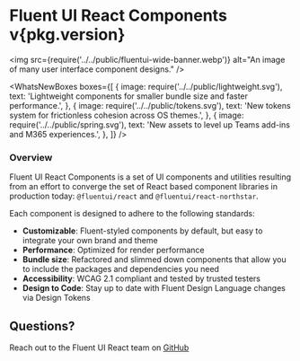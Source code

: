 
<Meta title="Concepts/Introduction" />

<h1 className="fluent">
  <span>Fluent UI React Components</span>
  <span className="fluent-version">v{pkg.version}</span>
</h1>

<img src={require('../../public/fluentui-wide-banner.webp')} alt="An image of many user interface component designs." />

<WhatsNewBoxes
  boxes={[
    {
      image: require('../../public/lightweight.svg'),
      text: 'Lightweight components for smaller bundle size and faster performance.',
    },
    {
      image: require('../../public/tokens.svg'),
      text: 'New tokens system for frictionless cohesion across OS themes.',
    },
    {
      image: require('../../public/spring.svg'),
      text: 'New assets to level up Teams add-ins and M365 experiences.',
    },
  ]}
/>

<h3 className="fluent">Overview</h3>
<div className="fluent-text">

Fluent UI React Components is a set of UI components and utilities resulting from an effort to converge the set of React based component libraries in production today: `@fluentui/react` and `@fluentui/react-northstar`.

Each component is designed to adhere to the following standards:

- **Customizable**: Fluent-styled components by default, but easy to integrate your own brand and theme
- **Performance**: Optimized for render performance
- **Bundle size**: Refactored and slimmed down components that allow you to include the packages and dependencies you need
- **Accessibility**: WCAG 2.1 compliant and tested by trusted testers
- **Design to Code**: Stay up to date with Fluent Design Language changes via Design Tokens

</div>

<h2 className="fluent">Questions?</h2>

Reach out to the Fluent UI React team on [GitHub](https://github.com/microsoft/fluentui)
